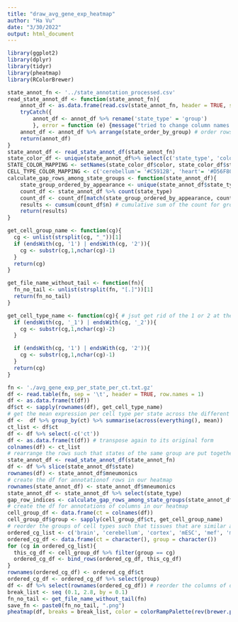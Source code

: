 ```yaml
---
title: "draw_avg_gene_exp_heatmap"
author: "Ha Vu"
date: "3/30/2022"
output: html_document
---
```


```r
library(ggplot2)
library(dplyr)
library(tidyr)
library(pheatmap)
library(RColorBrewer)
```

```r
state_annot_fn <- '../state_annotation_processed.csv'
read_state_annot_df <- function(state_annot_fn){
	annot_df <- as.data.frame(read.csv(state_annot_fn, header = TRUE, stringsAsFactors = FALSE, sep = '\t'))
	tryCatch({
		annot_df <- annot_df %>% rename('state_type' = 'group')
		}, error = function (e) {message("tried to change column names in annot_df and nothing worth worrying happened")})
	annot_df <- annot_df %>% arrange(state_order_by_group) # order rows based on the index that we get from state_order_by_group column
	return(annot_df)	
}
state_annot_df <- read_state_annot_df(state_annot_fn)
state_color_df <- unique(state_annot_df%>% select(c('state_type', 'color')))
STATE_COLOR_MAPPING <- setNames(state_color_df$color, state_color_df$state_type)
CELL_TYPE_COLOR_MAPPING <- c('cerebellum'= '#C5912B', 'heart'= '#D56F80', 'intestine'= '#D0A39B', 'testes'= '#ACB9CA', 'spleen'= '#678C69', 'thymus'= '#C6E0B4', 'olfactory'= '#999999', 'mESC'= '#924965', 'mef_male'= '#C075C3', 'mef'= '#C075C3', 'brain'= '#C5912B', 'lung'= '#E41A1C', 'cortex'= '#C5912B', 'limb'= '#F182BC', 'placenta'= '#69608A', 'boneMarrow'= '#375623', 'kidney'= '#F4B084', 'liver'= '#9BC2E6')
calculate_gap_rows_among_state_groups <- function(state_annot_df){
	state_group_ordered_by_appearance <- unique(state_annot_df$state_type) # list of different state groups, ordered by how they appear in the heatmap from top to bottom
	count_df <- state_annot_df %>% count(state_type)
	count_df <- count_df[match(state_group_ordered_by_appearance, count_df$state_type),] # order the rows such that the state_type are ordered based on state_group_ordered_by_appearance
	results <- cumsum(count_df$n) # cumulative sum of the count for groups of states, which will be used to generate the gaps between rows of the heatmaps
	return(results)
}

get_cell_group_name <- function(cg){
  cg <- unlist(strsplit(cg, "_"))[1]
  if (endsWith(cg, '1') | endsWith(cg, '2')){
    cg <- substr(cg,1,nchar(cg)-1)
  }
  return(cg)
}

get_file_name_without_tail <- function(fn){
  fn_no_tail <- unlist(strsplit(fn, "[.]"))[1] 
  return(fn_no_tail)
}

get_cell_type_name <- function(cg){ # jsut get rid of the 1 or 2 at the end of the cell group name
  if (endsWith(cg, '_1') | endsWith(cg, '_2')){
    cg <- substr(cg,1,nchar(cg)-2)
  }

  if (endsWith(cg, '1') | endsWith(cg, '2')){
    cg <- substr(cg,1,nchar(cg)-1)
  }
  return(cg)
}
```

```r
fn <- './avg_gene_exp_per_state_per_ct.txt.gz'
df <- read.table(fn, sep = '\t', header = TRUE, row.names = 1)
df <- as.data.frame(t(df))
df$ct <- sapply(rownames(df), get_cell_type_name)
# get the mean expression per cell type per state across the different replicates
df <-  df %>% group_by(ct) %>% summarise(across(everything(), mean))
ct_list <- df$ct
df <- df %>% select(-c('ct'))
df <- as.data.frame(t(df)) # transpose again to its original form
colnames(df) <- ct_list
# rearrange the rows such that states of the same group are put together
state_annot_df <- read_state_annot_df(state_annot_fn)
df <- df %>% slice(state_annot_df$state)
rownames(df) <- state_annot_df$mneumonics
# create the df for annotationof rows in our heatmap
rownames(state_annot_df) <- state_annot_df$mneumonics
state_annot_df <- state_annot_df %>% select(state_type)
gap_row_indices <- calculate_gap_rows_among_state_groups(state_annot_df)
# create the df for annotations of columns in our heatmap
cell_group_df <- data.frame(ct = colnames(df))
cell_group_df$group <- sapply(cell_group_df$ct, get_cell_group_name)
# reorder the groups of cell types such that tissues that are similar are closer to each other
ordered_cg_list <- c('brain', 'cerebellum', 'cortex', 'mESC', 'mef', 'mef_male', 'placenta', 'boneMarrow', 'heart', 'intestine', 'kidney', 'liver', 'lung', 'spleen', 'testes', 'thymus', 'limb', 'olfactory')
ordered_cg_df <- data.frame(ct = character(), group = character())
for (cg in ordered_cg_list){
  this_cg_df <- cell_group_df %>% filter(group == cg)
  ordered_cg_df <- bind_rows(ordered_cg_df, this_cg_df)
}
rownames(ordered_cg_df) <- ordered_cg_df$ct
ordered_cg_df <- ordered_cg_df %>% select(group)
df <- df %>% select(rownames(ordered_cg_df)) # reorder the columns of df (df of average gene_exp)
break_list <- seq (0.1, 2.8, by = 0.1)
fn_no_tail <- get_file_name_without_tail(fn)
save_fn <- paste0(fn_no_tail, ".png")
pheatmap(df, breaks = break_list, color = colorRampPalette(rev(brewer.pal(n = 7, name = "RdYlBu")))(length(break_list)), annotation_row = state_annot_df, annotation_col = ordered_cg_df, annotation_colors = list(state_type = STATE_COLOR_MAPPING, group = CELL_TYPE_COLOR_MAPPING), gaps_row = gap_row_indices, fontsize =4.5, cluster_rows = FALSE, cluster_cols = FALSE, show_colnames = TRUE, filename = save_fn, cellwidth= 5) 
```